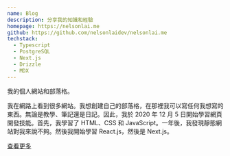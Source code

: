 ```yaml
---
name: Blog
description: 分享我的知識和經驗
homepage: https://nelsonlai.me
github: https://github.com/nelsonlaidev/nelsonlai.me
techstack:
  - Typescript
  - PostgreSQL
  - Next.js
  - Drizzle
  - MDX
---
```


我的個人網站和部落格。

我在網路上看到很多網站。我想創建自己的部落格，在那裡我可以寫任何我想寫的東西。無論是教學、筆記還是日記。因此，我於 2020 年 12 月 5 日開始學習網頁開發技能。首先，我學習了 HTML、CSS 和 JavaScript。一年後，我發現靜態網站對我來說不夠。然後我開始學習 React.js，然後是 Next.js。

[查看更多](/about)
